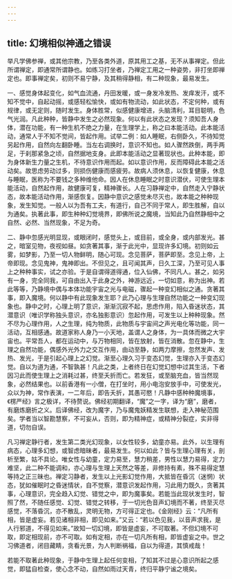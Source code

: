 ```yaml
---
---
---
```

title: 幻境相似神通之错误
---




举凡学佛参禅，或其他宗教，乃至各类外道，原其用工之基，无不从事禅定。但此所谓禅定，即通常所谓静也。如练习打坐者，乃禅定工用之一种姿势，非打坐即禅定也。即事禅定矣，初则不易宁静，及其稍得静相，有二种现象，最易发生。

一、感觉身体起变化，如气血流通，丹田发暖，或一身发冷发热、发痒发汗，或不知不觉中，自起动摇，或感轻松愉快，或如有物流动，如此状态，不定何种，或有规律，或无定则，随时发生。身体胜常，似感健康增进，头脑清利，耳目聪明，色气光润。凡此种种，皆静中发生之必然现象。何以有此状态之发现？须知吾人身体，潜在功能，有一种生机不绝之力量，在生理学上，称之曰本能活动。此本能活动，通常人于不知不觉间，皆起作用。试举二例：如人睡眠，右侧卧久，不待知觉另起作用，自然向左翻卧睡。当左右调换时，意识不知也。如人骤然跌倒，两手两足，于刹那紧急之顷，自然据地支身。此即本能活动之显著现状也。此种本能，即为身体新生力量之生机，不待意识作用而起。如以意识作用，反而障碍此本能之活动矣。故思虑劳动过多，则损伤健康而感疲劳。故病人须休息，以恢复健康，休息与睡眠，医称为不要钱之多种维他命。因人在休息睡眠之时意识潜伏，可使生理本能活动，自然起作用，故健康可复，精神骤长。人在习静禅定中，自然走入宁静状态，故本能活动作用，渐感恢复。因静中意识之感觉未尽灭也，故本能之种种现象，发生知觉。一般人以为吾有工夫，有道行，自己不同于常人，即生胜解，自以为通矣。执著此事，即生种种幻觉境界，即佛所说之魔境，当知此乃自然静相中之自然、必然、当然现象，不足为奇。

二、静中忽感光明显现，或眼闭时，感觉头上，或目前，或全身，或内部发光。甚之，暗室见物，夜视如昼。如贪著其事，渐于此光中，显现许多幻境。初则如云雾，如梦影，乃至一切人物鲜明，随心可现。念见菩萨，菩萨即至。念见上帝，上帝即现。念见鬼神，鬼神即出。不但见之，且可闻其声，日久工深，乃至可见人事上之种种事实，试之亦验。于是自谓得道得通，位入仙佛，不同凡人。甚之，如另有一身，完全同我，可自由出入于此身之外，神游远近，一切如意，称为出神。若此等等，乃静境中偶与本体功能宇宙之光与电磁，骤起一种变幻相似之通。贪著其事，即入魔境。何以静中有此现象发生耶？此乃心理与生理自然功能之一种变幻现象也。静中之时，心理上明了意识，渐渐沉寂不起，思虑作用，陷入昏迷状态，其潜意识（唯识学称独头意识，亦名独影意识）忽起作用，可发生以上种种现象。然不尽为心理作用，人之生理，纯为物质，此物质与宇宙间之声光电化等功能，同一活动，互相感通。故道家称人身乃一小天地，盖谓人之身体，为一具体而微之大宇宙也。平常吾人，都在运动中，与万物相同，皆在放射，皆在消散。忽在静中，生理之自然功能，偶感外光外力之交互作用，由动至静，如两力摩擦，忽然发声、发热、发光，于是引起心理上之幻觉。渐至心理久习于变态幻觉，生理亦入于变态幻觉。自以为道为通，不智孰甚！凡此之类，上者终日在幻觉幻想中过其生活，下者因习此而使生理上之消耗过甚，终至夭折而亡。若发狂，或至脑充血，皆当然现象，必然结果也。以前香港有一小僧，在打坐时，用小电泡安放手中，可使发光，众以为神，常作表演，一二年后，即告夭折，其愚可愍！凡静中感种种魔境事，《楞严经》言之极详，不待赘说。佛经初期翻译，“魔”之一字，译为“磨”，磨者，有磨炼磨折之义。后译佛经，改为魔字，乃与魔鬼妖精发生联想，走入神秘范围矣。学者当以智勘慧察，不可妄从，否则，即为精神症，或精神分裂症，实非得道，切勿自误。

凡习禅定静行者，发生第二类光幻现象，以女性较多，幼童亦易。此外，以生理有病态，心理多幻想，或智虑暗昧者，最易发生。何以如此？皆与生理心理有关，剖析至繁，姑不具论。唯女性与幼童，定力易至，慧力稍差，男性以慧力易得，定力难坚，此二种不能调和，亦心理与生理上天然之等差，非修持有素，殊不易得定慧等持之正三昧也。禅定习静者，发生以上光影幻觉作用，大抵皆在昏沉（迷惘）状态，犹如催眠时之昏迷情状，自不觉察，潜意识发起作用，习此用力既久，贪著其事，心理意识，完全趋入幻觉、错觉之中，即为魔事矣。若能当此现状发生时，智照了然，不随任感觉、幻觉、错觉之转移，于一切光色音声幻境而不著，终至灭尽感觉，不落昏沉，亦不散乱，灵明无物，方可得正定也。《金刚经》云：“凡所有相，皆是虚妄。若见诸相非相，即见如来。”又云：“若以色见我，以音声求我，是人行邪道，不得见如来。”故知一切幻境，即皆是虚妄，不可取著。不但幻境不可取，即定相现前，亦不可取。如有定相，亦在一切凡所有相，即皆虚妄之中。世之习佛道者，闭目藏睛，贪看光景，为人判断祸福，自以为得道，其慎戒哉！

若能不取著此种现象，于静中生理上起任何变相，了知其不过是心意识所起之感觉，即猛自检查，使心念不动，自然如雨过天青，终归平静宁谧之境矣。